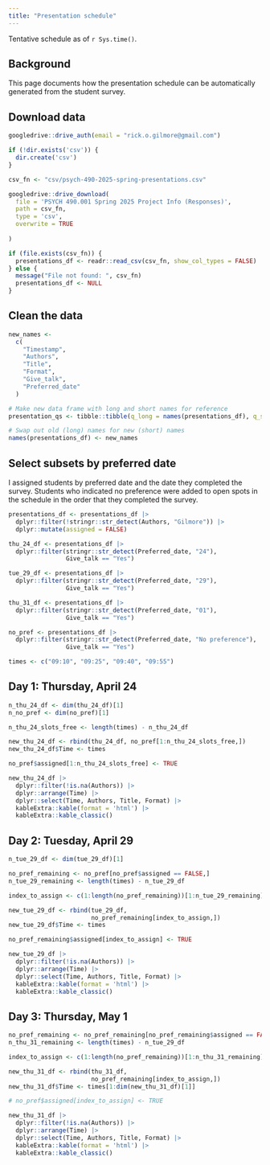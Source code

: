 ```yaml
---
title: "Presentation schedule"
---
```


Tentative schedule as of `r Sys.time()`.

## Background

This page documents how the presentation schedule can be automatically generated from the student survey.

## Download data

```r
googledrive::drive_auth(email = "rick.o.gilmore@gmail.com")
```

```r
if (!dir.exists('csv')) {
  dir.create('csv')
}

csv_fn <- "csv/psych-490-2025-spring-presentations.csv"

googledrive::drive_download(
  file = 'PSYCH 490.001 Spring 2025 Project Info (Responses)',
  path = csv_fn,
  type = 'csv',
  overwrite = TRUE
  
)
```

```r
if (file.exists(csv_fn)) {
  presentations_df <- readr::read_csv(csv_fn, show_col_types = FALSE)
} else {
  message("File not found: ", csv_fn)
  presentations_df <- NULL
}
```

## Clean the data

```r
new_names <-
  c(
    "Timestamp",
    "Authors",
    "Title",
    "Format",
    "Give_talk",
    "Preferred_date"
  )

# Make new data frame with long and short names for reference
presentation_qs <- tibble::tibble(q_long = names(presentations_df), q_short = new_names)

# Swap out old (long) names for new (short) names
names(presentations_df) <- new_names
```

## Select subsets by preferred date

I assigned students by preferred date and the date they completed the survey.
Students who indicated no preference were added to open spots in the schedule in the order that they completed the survey.

```r
presentations_df <- presentations_df |>
  dplyr::filter(!stringr::str_detect(Authors, "Gilmore")) |>
  dplyr::mutate(assigned = FALSE)

thu_24_df <- presentations_df |>
  dplyr::filter(stringr::str_detect(Preferred_date, "24"),
                Give_talk == "Yes")

tue_29_df <- presentations_df |>
  dplyr::filter(stringr::str_detect(Preferred_date, "29"),
                Give_talk == "Yes")

thu_31_df <- presentations_df |>
  dplyr::filter(stringr::str_detect(Preferred_date, "01"),
                Give_talk == "Yes")

no_pref <- presentations_df |>
  dplyr::filter(stringr::str_detect(Preferred_date, "No preference"),
                Give_talk == "Yes")

times <- c("09:10", "09:25", "09:40", "09:55")
```

## Day 1: Thursday, April 24

```r
n_thu_24_df <- dim(thu_24_df)[1]
n_no_pref <- dim(no_pref)[1]

n_thu_24_slots_free <- length(times) - n_thu_24_df

new_thu_24_df <- rbind(thu_24_df, no_pref[1:n_thu_24_slots_free,])
new_thu_24_df$Time <- times

no_pref$assigned[1:n_thu_24_slots_free] <- TRUE

new_thu_24_df |>
  dplyr::filter(!is.na(Authors)) |>
  dplyr::arrange(Time) |>
  dplyr::select(Time, Authors, Title, Format) |>
  kableExtra::kable(format = 'html') |>
  kableExtra::kable_classic()
```

## Day 2: Tuesday, April 29

```r
n_tue_29_df <- dim(tue_29_df)[1]

no_pref_remaining <- no_pref[no_pref$assigned == FALSE,]
n_tue_29_remaining <- length(times) - n_tue_29_df

index_to_assign <- c(1:length(no_pref_remaining))[1:n_tue_29_remaining]

new_tue_29_df <- rbind(tue_29_df, 
                       no_pref_remaining[index_to_assign,])
new_tue_29_df$Time <- times

no_pref_remaining$assigned[index_to_assign] <- TRUE

new_tue_29_df |>
  dplyr::filter(!is.na(Authors)) |>
  dplyr::arrange(Time) |>
  dplyr::select(Time, Authors, Title, Format) |>
  kableExtra::kable(format = 'html') |>
  kableExtra::kable_classic()
```

## Day 3: Thursday, May 1

```r
no_pref_remaining <- no_pref_remaining[no_pref_remaining$assigned == FALSE,]
n_thu_31_remaining <- length(times) - n_tue_29_df

index_to_assign <- c(1:length(no_pref_remaining))[1:n_thu_31_remaining]

new_thu_31_df <- rbind(thu_31_df, 
                       no_pref_remaining[index_to_assign,])
new_thu_31_df$Time <- times[1:dim(new_thu_31_df)[1]]

# no_pref$assigned[index_to_assign] <- TRUE

new_thu_31_df |>
  dplyr::filter(!is.na(Authors)) |>
  dplyr::arrange(Time) |>
  dplyr::select(Time, Authors, Title, Format) |>
  kableExtra::kable(format = 'html') |>
  kableExtra::kable_classic()
```
